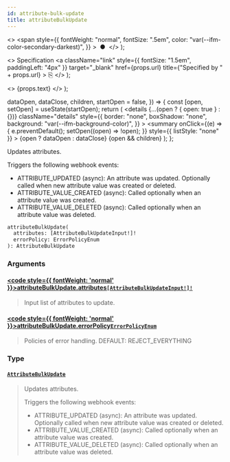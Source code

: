 ```yaml
---
id: attribute-bulk-update
title: attributeBulkUpdate
---
```


  <>
    <span
      style={{
        fontWeight: "normal",
        fontSize: ".5em",
        color: "var(--ifm-color-secondary-darkest)",
      }}
    >
      &nbsp;●&nbsp;
    </span>
  </>
);

  <>
    Specification
    <a
      className="link"
      style={{ fontSize: "1.5em", paddingLeft: "4px" }}
      target="\_blank"
      href={props.url}
      title={"Specified by " + props.url}
    >
      ⎘
    </a>
  </>
);

  <>
    <span className={props.class}>{props.text}</span>
  </>
);


  dataOpen,
  dataClose,
  children,
  startOpen = false,
}) => {
  const [open, setOpen] = useState(startOpen);
  return (
    <details
      {...(open ? { open: true } : {})}
      className="details"
      style={{
        border: "none",
        boxShadow: "none",
        background: "var(--ifm-background-color)",
      }}
    >
      <summary
        onClick={(e) => {
          e.preventDefault();
          setOpen((open) => !open);
        }}
        style={{ listStyle: "none" }}
      >
        {open ? dataOpen : dataClose}
      </summary>
      {open && children}
    </details>
  );
};

Updates attributes.

<Badge text="Added in Saleor 3.15" class="secondary margin-bottom--sm" />

<FeaturePreview />

Triggers the following webhook events:

- ATTRIBUTE_UPDATED (async): An attribute was updated. Optionally called when new attribute value was created or deleted.
- ATTRIBUTE_VALUE_CREATED (async): Called optionally when an attribute value was created.
- ATTRIBUTE_VALUE_DELETED (async): Called optionally when an attribute value was deleted.

```graphql
attributeBulkUpdate(
  attributes: [AttributeBulkUpdateInput!]!
  errorPolicy: ErrorPolicyEnum
): AttributeBulkUpdate
```

### Arguments

#### [<code style={{ fontWeight: 'normal' }}>attributeBulkUpdate.<b>attributes</b></code>](#)<Bullet />[`[AttributeBulkUpdateInput!]!`](../../../api-storefront/attributes/inputs/attribute-bulk-update-input) <Badge class="badge badge--secondary" text="non-null"/> <Badge class="badge badge--secondary" text="input"/> <Badge class="badge badge--secondary" text="attributes"/>

> Input list of attributes to update.

#### [<code style={{ fontWeight: 'normal' }}>attributeBulkUpdate.<b>errorPolicy</b></code>](#)<Bullet />[`ErrorPolicyEnum`](../../../api-storefront/miscellaneous/enums/error-policy-enum) <Badge class="badge badge--secondary" text="enum"/> <Badge class="badge badge--secondary" text="miscellaneous"/>

> Policies of error handling. DEFAULT: REJECT_EVERYTHING

### Type

#### [`AttributeBulkUpdate`](../../../api-storefront/attributes/objects/attribute-bulk-update) <Badge class="badge badge--secondary" text="object"/> <Badge class="badge badge--secondary" text="attributes"/>

> Updates attributes.
>
> <Badge text="Added in Saleor 3.15" class="secondary margin-bottom--sm" />
>
> <FeaturePreview />
>
> Triggers the following webhook events:
>
> - ATTRIBUTE_UPDATED (async): An attribute was updated. Optionally called when new attribute value was created or deleted.
> - ATTRIBUTE_VALUE_CREATED (async): Called optionally when an attribute value was created.
> - ATTRIBUTE_VALUE_DELETED (async): Called optionally when an attribute value was deleted.

